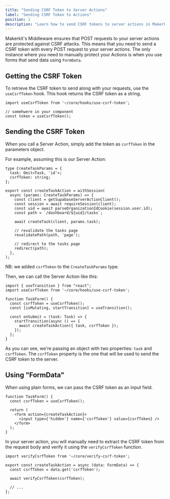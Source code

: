 ```yaml
---
title: "Sending CSRF Token to Server Actions"
label: "Sending CSRF Token to Actions"
position: 1
description: "Learn how to send CSRF tokens to server actions in Makerkit."
---
```


Makerkit's Middleware ensures that POST requests to your server actions are protected against CSRF attacks. This means that you need to send a CSRF token with every POST request to your server actions. The only instance where you need to manually protect your Actions is when you use forms that send data using `FormData`.

## Getting the CSRF Token

To retrieve the CSRF token to send along with your requests, use the `useCsrfToken` hook. This hook returns the CSRF token as a string.

```tsx
import useCsrfToken from '~/core/hooks/use-csrf-token';

// somehwere in your component
const token = useCsrfToken();
```

## Sending the CSRF Token

When you call a Server Action, simply add the token as `csrfToken` in the parameters object.

For example, assuming this is our Server Action:

```tsx
type CreateTaskParams = {
  task: Omit<Task, 'id'>;
  csrfToken: string;
};

export const createTaskAction = withSession(
  async (params: CreateTaskParams) => {
    const client = getSupabaseServerActionClient();
    const session = await requireSession(client);
    const uid = await parseOrganizationIdCookie(session.user.id);
    const path = `/dashboard/${uid}/tasks`;

    await createTask(client, params.task);

    // revalidate the tasks page
    revalidatePath(path, 'page');

    // redirect to the tasks page
    redirect(path);
  },
);
```

NB: we added `csrfToken` to the `CreateTaskParams` type.

Then, we can call the Server Action like this:

```tsx
import { useTransition } from "react";
import useCsrfToken from '~/core/hooks/use-csrf-token';

function TaskForm() {
  const csrfToken = useCsrfToken();
  const [isMutating, startTransition] = useTransition();

  const onSubmit = (task: Task) => {
    startTransition(async () => {
      await createTaskAction({ task, csrfToken });
    });
  };
}
```

As you can see, we're passing an object with two properties: `task` and `csrfToken`. The `csrfToken` property is the one that will be used to send the CSRF token to the server.

## Using "FormData"

When using plain forms, we can pass the CSRF token as an input field.

```tsx
function TaskForm() {
  const csrfToken = useCsrfToken();

  return (
    <form action={createTaskAction}>
      <input type={'hidden'} name={'csrfToken'} value={csrfToken} />
    </form>
  );
}
```

In your server action, you will manually need to extract the CSRF token from the request body and verify it using the `verifyCsrfToken` function.

```tsx
import verifyCsrfToken from '~/core/verify-csrf-token';

export const createTaskAction = async (data: FormData) => {
  const csrfToken = data.get('csrfToken');

  await verifyCsrfToken(csrfToken);

  // ...
};
```